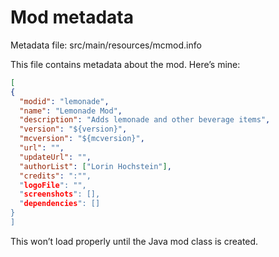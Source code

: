 # Mod metadata

Metadata file: src/main/resources/mcmod.info 

This file contains metadata about the mod. Here's mine:

```json
[
{
  "modid": "lemonade",
  "name": "Lemonade Mod",
  "description": "Adds lemonade and other beverage items",
  "version": "${version}",
  "mcversion": "${mcversion}",
  "url": "",
  "updateUrl": "",
  "authorList": ["Lorin Hochstein"],
  "credits": ":"",
  "logoFile": "",
  "screenshots": [],
  "dependencies": []
}
]
```

This won't load properly until the Java mod class is created.
